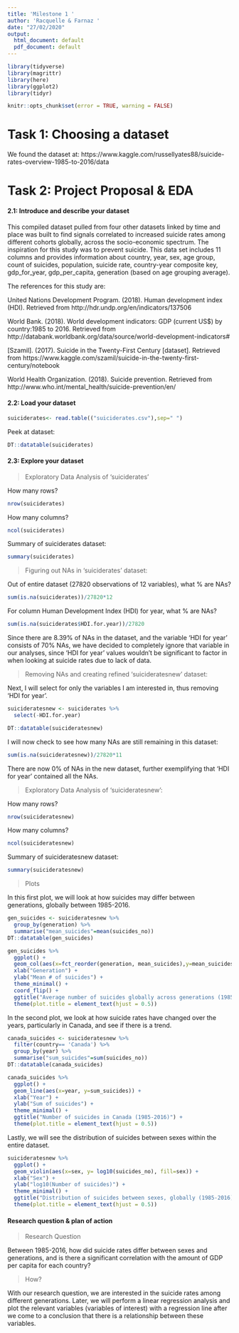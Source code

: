 ```yaml
---
title: 'Milestone 1 '
author: 'Racquelle & Farnaz '
date: "27/02/2020"
output:
  html_document: default
  pdf_document: default
---
```


```r
library(tidyverse)
library(magrittr)
library(here)
library(ggplot2)
library(tidyr)
```

```r
knitr::opts_chunk$set(error = TRUE, warning = FALSE)
```

# Task 1: Choosing a dataset

We found the dataset at: https://www.kaggle.com/russellyates88/suicide-rates-overview-1985-to-2016/data

# Task 2: Project Proposal & EDA

#### 2.1: Introduce and describe your dataset

This compiled dataset pulled from four other datasets linked by time and place was built to find signals correlated to increased suicide rates among different cohorts globally, across the socio-economic spectrum. The inspiration for this study was to prevent suicide. This data set includes 11 columns and provides information about country, year, sex, age group, count of suicides, population, suicide rate, country-year composite key, gdp_for_year, gdp_per_capita, generation (based on age grouping average).

The references for this study are:

United Nations Development Program. (2018). Human development index (HDI). Retrieved from http://hdr.undp.org/en/indicators/137506

World Bank. (2018). World development indicators: GDP (current US$) by country:1985 to 2016. Retrieved from http://databank.worldbank.org/data/source/world-development-indicators#

[Szamil]. (2017). Suicide in the Twenty-First Century [dataset]. Retrieved from https://www.kaggle.com/szamil/suicide-in-the-twenty-first-century/notebook

World Health Organization. (2018). Suicide prevention. Retrieved from http://www.who.int/mental_health/suicide-prevention/en/

#### 2.2: Load your dataset

```r
suiciderates<- read.table(("suiciderates.csv"),sep=" ")
```

Peek at dataset:
```r
DT::datatable(suiciderates)
```

#### 2.3: Explore your dataset

> Exploratory Data Analysis of 'suiciderates'

How many rows?
```r
nrow(suiciderates)
```

How many columns?
```r
ncol(suiciderates)
```

Summary of suiciderates dataset:
```r
summary(suiciderates)
```

> Figuring out NAs in 'suiciderates' dataset:

Out of entire dataset (27820 observations of 12 variables), what % are NAs?
```r
sum(is.na(suiciderates))/27820*12
```

For column Human Development Index (HDI) for year, what % are NAs?
```r
sum(is.na(suiciderates$HDI.for.year))/27820
```
Since there are 8.39% of NAs in the dataset, and the variable 'HDI for year' consists of 70% NAs, we have decided to completely ignore that variable in our analyses, since 'HDI for year' values wouldn't be significant to factor in when looking at suicide rates due to lack of data.

> Removing NAs and creating refined 'suicideratesnew' dataset:

Next, I will select for only the variables I am interested in, thus removing 'HDI for year'. 

```r
suicideratesnew <- suiciderates %>% 
  select(-HDI.for.year)
```

```r
DT::datatable(suicideratesnew)
```

I will now check to see how many NAs are still remaining in this dataset:
```r
sum(is.na(suicideratesnew))/27820*11
```
There are now 0% of NAs in the new dataset, further exemplifying that 'HDI for year' contained all the NAs.

> Exploratory Data Analysis of 'suicideratesnew':

How many rows?
```r
nrow(suicideratesnew)
```

How many columns?
```r
ncol(suicideratesnew)
```

Summary of suicideratesnew dataset:
```r
summary(suicideratesnew)
```

> Plots

In this first plot, we will look at how suicides may differ between generations, globally between 1985-2016.

```r
gen_suicides <- suicideratesnew %>% 
  group_by(generation) %>% 
  summarise("mean_suicides"=mean(suicides_no)) 
DT::datatable(gen_suicides)
```

```r
gen_suicides %>% 
  ggplot() +
  geom_col(aes(x=fct_reorder(generation, mean_suicides),y=mean_suicides, fill=generation)) +
  xlab("Generation") +
  ylab("Mean # of suicides") +
  theme_minimal() +
  coord_flip() + 
  ggtitle("Average number of suicides globally across generations (1985-2016)") +
  theme(plot.title = element_text(hjust = 0.5))
```

In the second plot, we look at how suicide rates have changed over the years, particularly in Canada, and see if there is a trend. 

```r
canada_suicides <- suicideratesnew %>% 
  filter(country== 'Canada') %>% 
  group_by(year) %>% 
  summarise("sum_suicides"=sum(suicides_no))
DT::datatable(canada_suicides)
```

```r
canada_suicides %>% 
  ggplot() +
  geom_line(aes(x=year, y=sum_suicides)) +
  xlab("Year") +
  ylab("Sum of suicides") +
  theme_minimal() +
  ggtitle("Number of suicides in Canada (1985-2016)") +
  theme(plot.title = element_text(hjust = 0.5))
```

Lastly, we will see the distribution of suicides between sexes within the entire dataset. 

```r
suicideratesnew %>% 
  ggplot() +
  geom_violin(aes(x=sex, y= log10(suicides_no), fill=sex)) +
  xlab("Sex") +
  ylab("log10(Number of suicides)") +
  theme_minimal() +
  ggtitle("Distribution of suicides between sexes, globally (1985-2016)") +
  theme(plot.title = element_text(hjust = 0.5))
```

#### Research question & plan of action 

> Research Question

Between 1985-2016, how did suicide rates differ between sexes and generations, and is there a significant correlation with the amount of GDP per capita for each country?

> How?

With our research question, we are interested in the suicide rates among different generations. Later, we will perform a linear regression analysis and plot the relevant variables (variables of interest) with a regression line after we come to a conclusion that there is a relationship between these variables. 
